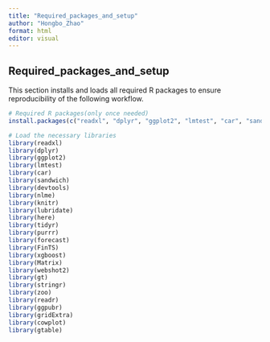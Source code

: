 ---
title: "Required_packages_and_setup"
author: "Hongbo_Zhao"
format: html
editor: visual
---

## Required_packages_and_setup

This section installs and loads all required R packages to ensure reproducibility of the following workflow.

```{r}
# Required R packages(only once needed)
install.packages(c("readxl", "dplyr", "ggplot2", "lmtest", "car", "sandwich", "devtools", "orcutt", "nlme", "knitr", "lubridate", "here", "tidyr", "purrr", "FinTS", "forecast", "xgboost", "Matrix", "webshot2", "stringr", "zoo", "readr", "ggpubr", "lmtest", "gridExtra", "cowplot", "gtable"))

# Load the necessary libraries
library(readxl) 
library(dplyr) 
library(ggplot2) 
library(lmtest) 
library(car) 
library(sandwich) 
library(devtools) 
library(nlme) 
library(knitr) 
library(lubridate) 
library(here)
library(tidyr)
library(purrr)
library(forecast)
library(FinTS)
library(xgboost)
library(Matrix)
library(webshot2)
library(gt)
library(stringr)
library(zoo)
library(readr)
library(ggpubr)
library(gridExtra)
library(cowplot)
library(gtable)
```
